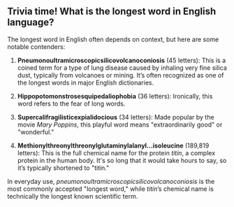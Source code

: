 ## Trivia time! What is the longest word in English language?

The longest word in English often depends on context, but here are some notable contenders:

1. **Pneumonoultramicroscopicsilicovolcanoconiosis** (45 letters): This is a coined term for a type of lung disease caused by inhaling very fine silica dust, typically from volcanoes or mining. It’s often recognized as one of the longest words in major English dictionaries.

2. **Hippopotomonstrosesquipedaliophobia** (36 letters): Ironically, this word refers to the fear of long words.

3. **Supercalifragilisticexpialidocious** (34 letters): Made popular by the movie *Mary Poppins*, this playful word means "extraordinarily good" or "wonderful."

4. **Methionylthreonylthreonylglutaminylalanyl...isoleucine** (189,819 letters): This is the full chemical name for the protein *titin*, a complex protein in the human body. It's so long that it would take hours to say, so it’s typically shortened to "titin."

In everyday use, *pneumonoultramicroscopicsilicovolcanoconiosis* is the most commonly accepted "longest word," while *titin*’s chemical name is technically the longest known scientific term.

